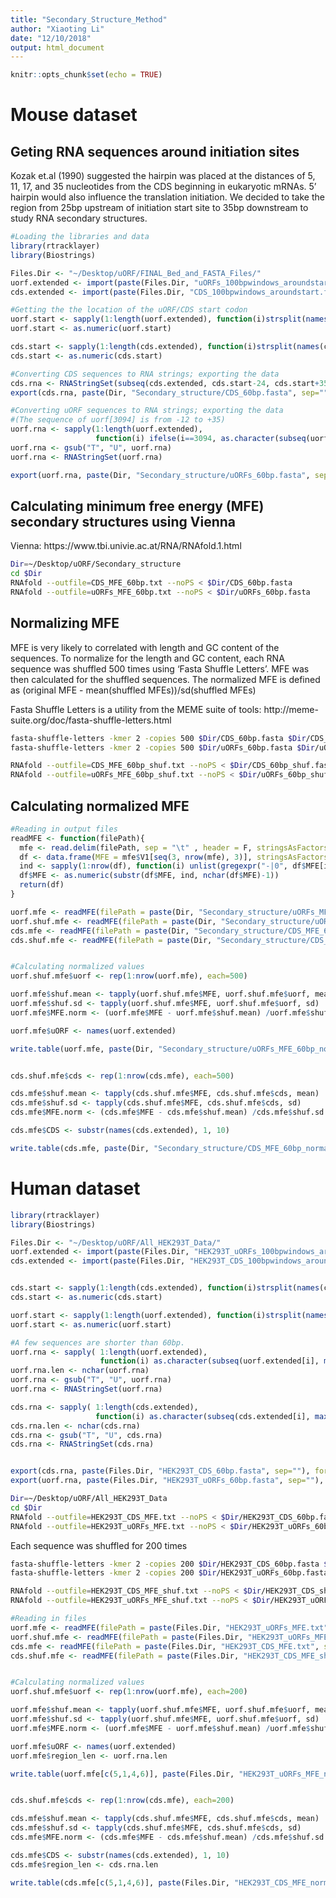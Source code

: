 ```yaml
---
title: "Secondary_Structure_Method"
author: "Xiaoting Li"
date: "12/10/2018"
output: html_document
---
```


```r
knitr::opts_chunk$set(echo = TRUE)
```

# Mouse dataset

## Geting RNA sequences around initiation sites
Kozak et.al (1990) suggested the hairpin was placed at the distances of 5, 11, 17, and 35 nucleotides from the CDS beginning in eukaryotic mRNAs. 5' hairpin would also influence the translation initiation. We decided to take the region from 25bp upstream of initiation start site to 35bp downstream to study RNA secondary structures.

```r
#Loading the libraries and data
library(rtracklayer)
library(Biostrings)

Files.Dir <- "~/Desktop/uORF/FINAL_Bed_and_FASTA_Files/"
uorf.extended <- import(paste(Files.Dir, "uORFs_100bpwindows_aroundstart.fasta", sep=""), format="fasta")
cds.extended <- import(paste(Files.Dir, "CDS_100bpwindows_aroundstart.fasta", sep=""), format="fasta")

#Getting the the location of the uORF/CDS start codon
uorf.start <- sapply(1:length(uorf.extended), function(i)strsplit(names(uorf.extended)[i], split="_")[[1]][5])
uorf.start <- as.numeric(uorf.start)

cds.start <- sapply(1:length(cds.extended), function(i)strsplit(names(cds.extended)[i], split="_")[[1]][4])
cds.start <- as.numeric(cds.start)

#Converting CDS sequences to RNA strings; exporting the data
cds.rna <- RNAStringSet(subseq(cds.extended, cds.start-24, cds.start+35))
export(cds.rna, paste(Dir, "Secondary_structure/CDS_60bp.fasta", sep=""), format = "fasta")

#Converting uORF sequences to RNA strings; exporting the data
#(The sequence of uorf[3094] is from -12 to +35)
uorf.rna <- sapply(1:length(uorf.extended), 
                   function(i) ifelse(i==3094, as.character(subseq(uorf.extended[i], uorf.start[i]-11, uorf.start[i]+35)), as.character(subseq(uorf.extended[i], uorf.start[i]-24, uorf.start[i]+35))) )
uorf.rna <- gsub("T", "U", uorf.rna)
uorf.rna <- RNAStringSet(uorf.rna)

export(uorf.rna, paste(Dir, "Secondary_structure/uORFs_60bp.fasta", sep=""), format = "fasta")
```


## Calculating minimum free energy (MFE) secondary structures using Vienna

Vienna: https://www.tbi.univie.ac.at/RNA/RNAfold.1.html 
      
```bash
Dir=~/Desktop/uORF/Secondary_structure
cd $Dir
RNAfold --outfile=CDS_MFE_60bp.txt --noPS < $Dir/CDS_60bp.fasta
RNAfold --outfile=uORFs_MFE_60bp.txt --noPS < $Dir/uORFs_60bp.fasta
```
     

## Normalizing MFE     

MFE is very likely to correlated with length and GC content of the sequences. To normalize for the length and GC content, each  RNA sequence was shuffled 500 times using 'Fasta Shuffle Letters'. MFE was then calculated for the shuffled sequences. The normalized MFE is defined as (original MFE - mean(shuffled MFEs))/sd(shuffled MFEs)

Fasta Shuffle Letters is a utility from the MEME suite of tools: http://meme-suite.org/doc/fasta-shuffle-letters.html

```bash
fasta-shuffle-letters -kmer 2 -copies 500 $Dir/CDS_60bp.fasta $Dir/CDS_60bp_shuf.fasta
fasta-shuffle-letters -kmer 2 -copies 500 $Dir/uORFs_60bp.fasta $Dir/uORFs_60bp_shuf.fasta

RNAfold --outfile=CDS_MFE_60bp_shuf.txt --noPS < $Dir/CDS_60bp_shuf.fasta
RNAfold --outfile=uORFs_MFE_60bp_shuf.txt --noPS < $Dir/uORFs_60bp_shuf.fasta
```
   
## Calculating normalized MFE
```r
#Reading in output files
readMFE <- function(filePath){
  mfe <- read.delim(filePath, sep = "\t" , header = F, stringsAsFactors = F)
  df <- data.frame(MFE = mfe$V1[seq(3, nrow(mfe), 3)], stringsAsFactors = F)
  ind <- sapply(1:nrow(df), function(i) unlist(gregexpr("-|0", df$MFE[i]))[1])
  df$MFE <- as.numeric(substr(df$MFE, ind, nchar(df$MFE)-1))
  return(df)
}

uorf.mfe <- readMFE(filePath = paste(Dir, "Secondary_structure/uORFs_MFE_60bp.txt", sep=""))
uorf.shuf.mfe <- readMFE(filePath = paste(Dir, "Secondary_structure/uORFs_MFE_60bp_shuf.txt", sep=""))
cds.mfe <- readMFE(filePath = paste(Dir, "Secondary_structure/CDS_MFE_60bp.txt", sep=""))
cds.shuf.mfe <- readMFE(filePath = paste(Dir, "Secondary_structure/CDS_MFE_60bp_shuf.txt", sep=""))


#Calculating normalized values
uorf.shuf.mfe$uorf <- rep(1:nrow(uorf.mfe), each=500)

uorf.mfe$shuf.mean <- tapply(uorf.shuf.mfe$MFE, uorf.shuf.mfe$uorf, mean)
uorf.mfe$shuf.sd <- tapply(uorf.shuf.mfe$MFE, uorf.shuf.mfe$uorf, sd)
uorf.mfe$MFE.norm <- (uorf.mfe$MFE - uorf.mfe$shuf.mean) /uorf.mfe$shuf.sd

uorf.mfe$uORF <- names(uorf.extended)

write.table(uorf.mfe, paste(Dir, "Secondary_structure/uORFs_MFE_60bp_normalized.txt", sep=""), row.names = F, col.names = T, quote = F)


cds.shuf.mfe$cds <- rep(1:nrow(cds.mfe), each=500)

cds.mfe$shuf.mean <- tapply(cds.shuf.mfe$MFE, cds.shuf.mfe$cds, mean)
cds.mfe$shuf.sd <- tapply(cds.shuf.mfe$MFE, cds.shuf.mfe$cds, sd)
cds.mfe$MFE.norm <- (cds.mfe$MFE - cds.mfe$shuf.mean) /cds.mfe$shuf.sd

cds.mfe$CDS <- substr(names(cds.extended), 1, 10)

write.table(cds.mfe, paste(Dir, "Secondary_structure/CDS_MFE_60bp_normalized.txt", sep=""), row.names = F, col.names = T, quote = F)
```
    

# Human dataset

```r
library(rtracklayer)
library(Biostrings)

Files.Dir <- "~/Desktop/uORF/All_HEK293T_Data/"
uorf.extended <- import(paste(Files.Dir, "HEK293T_uORFs_100bpwindows_aroundstart.fasta", sep=""), format="fasta")
cds.extended <- import(paste(Files.Dir, "HEK293T_CDS_100bpwindows_aroundstart.fasta", sep=""), format="fasta")


cds.start <- sapply(1:length(cds.extended), function(i)strsplit(names(cds.extended)[i], split="_")[[1]][3])
cds.start <- as.numeric(cds.start)

uorf.start <- sapply(1:length(uorf.extended), function(i)strsplit(names(uorf.extended)[i], split="_")[[1]][4])
uorf.start <- as.numeric(uorf.start)

#A few sequences are shorter than 60bp.
uorf.rna <- sapply( 1:length(uorf.extended), 
                    function(i) as.character(subseq(uorf.extended[i], max(1,uorf.start[i]-24), uorf.start[i]+35)) )
uorf.rna.len <- nchar(uorf.rna)
uorf.rna <- gsub("T", "U", uorf.rna)
uorf.rna <- RNAStringSet(uorf.rna)

cds.rna <- sapply( 1:length(cds.extended), 
                   function(i) as.character(subseq(cds.extended[i], max(1,cds.start[i]-24), min(cds.start[i]+35, width(cds.extended[i])))) )
cds.rna.len <- nchar(cds.rna)
cds.rna <- gsub("T", "U", cds.rna)
cds.rna <- RNAStringSet(cds.rna)


export(cds.rna, paste(Files.Dir, "HEK293T_CDS_60bp.fasta", sep=""), format = "fasta")
export(uorf.rna, paste(Files.Dir, "HEK293T_uORFs_60bp.fasta", sep=""), format = "fasta")

```


```bash
Dir=~/Desktop/uORF/All_HEK293T_Data
cd $Dir
RNAfold --outfile=HEK293T_CDS_MFE.txt --noPS < $Dir/HEK293T_CDS_60bp.fasta
RNAfold --outfile=HEK293T_uORFs_MFE.txt --noPS < $Dir/HEK293T_uORFs_60bp.fasta
```


Each sequence was shuffled for 200 times
```bash
fasta-shuffle-letters -kmer 2 -copies 200 $Dir/HEK293T_CDS_60bp.fasta $Dir/HEK293T_CDS_shuf.fasta
fasta-shuffle-letters -kmer 2 -copies 200 $Dir/HEK293T_uORFs_60bp.fasta $Dir/HEK293T_uORFs_shuf.fasta

RNAfold --outfile=HEK293T_CDS_MFE_shuf.txt --noPS < $Dir/HEK293T_CDS_shuf.fasta
RNAfold --outfile=HEK293T_uORFs_MFE_shuf.txt --noPS < $Dir/HEK293T_uORFs_shuf.fasta
```


```r
#Reading in files
uorf.mfe <- readMFE(filePath = paste(Files.Dir, "HEK293T_uORFs_MFE.txt", sep=""))
uorf.shuf.mfe <- readMFE(filePath = paste(Files.Dir, "HEK293T_uORFs_MFE_shuf.txt", sep=""))
cds.mfe <- readMFE(filePath = paste(Files.Dir, "HEK293T_CDS_MFE.txt", sep=""))
cds.shuf.mfe <- readMFE(filePath = paste(Files.Dir, "HEK293T_CDS_MFE_shuf.txt", sep=""))


#Calculating normalized values
uorf.shuf.mfe$uorf <- rep(1:nrow(uorf.mfe), each=200)

uorf.mfe$shuf.mean <- tapply(uorf.shuf.mfe$MFE, uorf.shuf.mfe$uorf, mean)
uorf.mfe$shuf.sd <- tapply(uorf.shuf.mfe$MFE, uorf.shuf.mfe$uorf, sd)
uorf.mfe$MFE.norm <- (uorf.mfe$MFE - uorf.mfe$shuf.mean) /uorf.mfe$shuf.sd

uorf.mfe$uORF <- names(uorf.extended)
uorf.mfe$region_len <- uorf.rna.len

write.table(uorf.mfe[c(5,1,4,6)], paste(Files.Dir, "HEK293T_uORFs_MFE_normalized.txt", sep=""), row.names = F, col.names = T, quote = F)


cds.shuf.mfe$cds <- rep(1:nrow(cds.mfe), each=200)

cds.mfe$shuf.mean <- tapply(cds.shuf.mfe$MFE, cds.shuf.mfe$cds, mean)
cds.mfe$shuf.sd <- tapply(cds.shuf.mfe$MFE, cds.shuf.mfe$cds, sd)
cds.mfe$MFE.norm <- (cds.mfe$MFE - cds.mfe$shuf.mean) /cds.mfe$shuf.sd

cds.mfe$CDS <- substr(names(cds.extended), 1, 10)
cds.mfe$region_len <- cds.rna.len

write.table(cds.mfe[c(5,1,4,6)], paste(Files.Dir, "HEK293T_CDS_MFE_normalized.txt", sep=""), row.names = F, col.names = T, quote = F)
```

